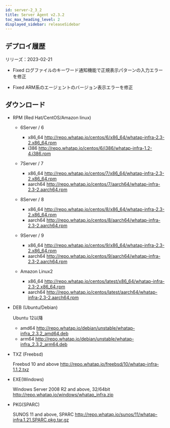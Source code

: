 ```yaml
---
id: server-2_3_2
title: Server Agent v2.3.2
toc_max_heading_level: 2
displayed_sidebar: releaseSidebar
---
```



## デプロイ履歴

リリーズ：2023-02-21

-   <Status>Fixed</Status> ログファイルのキーワード通知機能で正規表示パターンの入力エラーを修正

-   <Status>Fixed</Status> ARM系のエージェントのバージョン表示エラーを修正

## ダウンロード

-   RPM (Red Hat/CentOS/Amazon linux)

    -   6Server / 6

        -   x86_64 http://repo.whatap.io/centos/6/x86_64/whatap-infra-2.3-2.x86_64.rpm
        -   i386 http://repo.whatap.io/centos/6/i386/whatap-infra-1.2-4.i386.rpm

    -   7Server / 7

        -   x86_64 http://repo.whatap.io/centos/7/x86_64/whatap-infra-2.3-2.x86_64.rpm
        -   aarch64 http://repo.whatap.io/centos/7/aarch64/whatap-infra-2.3-2.aarch64.rpm

    -   8Server / 8

        -   x86_64 http://repo.whatap.io/centos/8/x86_64/whatap-infra-2.3-2.x86_64.rpm
        -   aarch64 http://repo.whatap.io/centos/8/aarch64/whatap-infra-2.3-2.aarch64.rpm

    -   9Server / 9

        -   x86_64 http://repo.whatap.io/centos/9/x86_64/whatap-infra-2.3-2.x86_64.rpm
        -   aarch64 http://repo.whatap.io/centos/9/aarch64/whatap-infra-2.3-2.aarch64.rpm

    -   Amazon Linux2

        -   x86_64 http://repo.whatap.io/centos/latest/x86_64/whatap-infra-2.3-2.x86_64.rpm
        -   aarch64 http://repo.whatap.io/centos/latest/aarch64/whatap-infra-2.3-2.aarch64.rpm

-   DEB (Ubuntu/Debian)

    Ubuntu 12以降

    -   amd64 http://repo.whatap.io/debian/unstable/whatap-infra_2.3.2_amd64.deb
    -   arm64 http://repo.whatap.io/debian/unstable/whatap-infra_2.3.2_arm64.deb

-   TXZ (Freebsd)

    Freebsd 10 and above http://repo.whatap.io/freebsd/10/whatap-infra-1.1.2.txz

-   EXE(Windows)

    Windows Server 2008 R2 and above, 32/64bit http://repo.whatap.io/windows/whatap_infra.zip

-   PKG(SPARC)

    SUNOS 11 and above, SPARC http://repo.whatap.io/sunos/11/whatap-infra.1.21.SPARC.pkg.tar.gz
